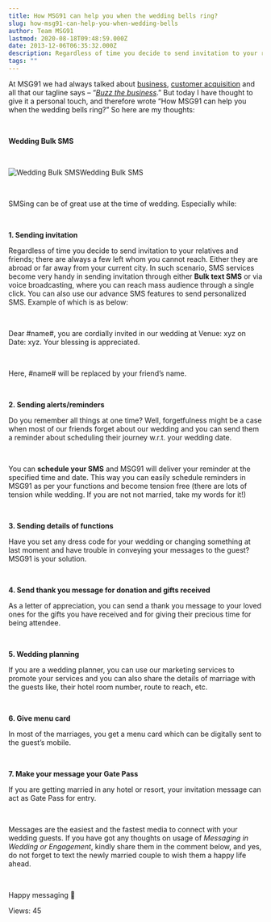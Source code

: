 ```yaml
---
title: How MSG91 can help you when the wedding bells ring?
slug: how-msg91-can-help-you-when-wedding-bells
author: Team MSG91
lastmod: 2020-08-18T09:48:59.000Z
date: 2013-12-06T06:35:32.000Z
description: Regardless of time you decide to send invitation to your relatives and friends; there are always a few left whom you cannot reach. Either they are abroad or far away from your current city. In such scenario, SMS services become very handy in sending invitation through either **Bulk text SMS** or via voice broadcasting, where you can reach mass audience through a single click. You can also use our advance SMS features to send personalized SMS. Example of which is as below
tags: ""
---
```


At MSG91 we had always talked about [business](https://msg91.com/guide/mobile-marketing-b2b-or-b2c-media/ "Business SMS"), [customer acquisition](https://msg91.com/guide/how-sms-marketing-can-help-you-retain-your-existing-customers/ "SMS Marketing for Customer Acquisition and retention") and all that our tagline says – “*[Buzz the business](https://msg91.com "Buzz the Business")*.” But today I have thought to give it a personal touch, and therefore wrote “How MSG91 can help you when the wedding bells ring?” So here are my thoughts:


 


**Wedding Bulk SMS**  

   

![Wedding Bulk SMS](https://images-msg91.s3.ap-south-1.amazonaws.com/content/images/wordpress/2013/12/Wedding-BulkSMS.png)Wedding Bulk SMS


   

SMSing can be of great use at the time of wedding. Especially while:


 


**1. Sending invitation**


Regardless of time you decide to send invitation to your relatives and friends; there are always a few left whom you cannot reach. Either they are abroad or far away from your current city. In such scenario, SMS services become very handy in sending invitation through either **Bulk text SMS** or via voice broadcasting, where you can reach mass audience through a single click. You can also use our advance SMS features to send personalized SMS. Example of which is as below:


   

Dear #name#, you are cordially invited in our wedding at Venue: xyz on Date: xyz. Your blessing is appreciated.


   

Here, #name# will be replaced by your friend’s name.  

   

**2. Sending alerts/reminders**


Do you remember all things at one time? Well, forgetfulness might be a case when most of our friends forget about our wedding and you can send them a reminder about scheduling their journey w.r.t. your wedding date.  

   

You can **schedule your SMS** and MSG91 will deliver your reminder at the specified time and date. This way you can easily schedule reminders in MSG91 as per your functions and become tension free (there are lots of tension while wedding. If you are not not married, take my words for it!)


 


**3. Sending details of functions**


Have you set any dress code for your wedding or changing something at last moment and have trouble in conveying your messages to the guest? MSG91 is your solution.


 


**4. Send thank you message for donation and gifts received**


As a letter of appreciation, you can send a thank you message to your loved ones for the gifts you have received and for giving their precious time for being attendee.


 


**5. Wedding planning**


If you are a wedding planner, you can use our marketing services to promote your services and you can also share the details of marriage with the guests like, their hotel room number, route to reach, etc.


 


**6. Give menu card**


In most of the marriages, you get a menu card which can be digitally sent to the guest’s mobile.


 


**7. Make your message your Gate Pass**


If you are getting married in any hotel or resort, your invitation message can act as Gate Pass for entry.


 


Messages are the easiest and the fastest media to connect with your wedding guests. If you have got any thoughts on usage of *Messaging in Wedding or Engagement*, kindly share them in the comment below, and yes, do not forget to text the newly married couple to wish them a happy life ahead.


 


Happy messaging 🙂


 Views: 45


